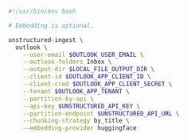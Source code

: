```bash CLI
#!/usr/bin/env bash

# Embedding is optional.

unstructured-ingest \
  outlook \
    --user-email $OUTLOOK_USER_EMAIL \
    --outlook-folders Inbox \
    --output-dir $LOCAL_FILE_OUTPUT_DIR \
    --client-id $OUTLOOK_APP_CLIENT_ID \
    --client-cred $OUTLOOK_APP_CLIENT_SECRET \
    --tenant $OUTLOOK_APP_TENANT \
    --partition-by-api \
    --api-key $UNSTRUCTURED_API_KEY \
    --partition-endpoint $UNSTRUCTURED_API_URL \
    --chunking-strategy by_title \
    --embedding-provider huggingface
```
